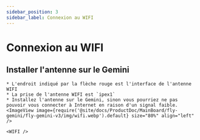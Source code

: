 ```yaml
---
sidebar_position: 3
sidebar_label: Connexion au WIFI
---
```




# Connexion au WIFI


## Installer l'antenne sur le Gemini

    * L'endroit indiqué par la flèche rouge est l'interface de l'antenne WIFI
    * La prise de l'antenne WIFI est `ipex1`
    * Installez l'antenne sur le Gemini, sinon vous pourriez ne pas pouvoir vous connecter à Internet en raison d'un signal faible.
    <ImageView image={require('@site/docs/ProductDoc/MainBoard/fly-gemini/fly-gemini-v3/img/wifi.webp').default} size="80%" align="left" />  

    <WIFI />